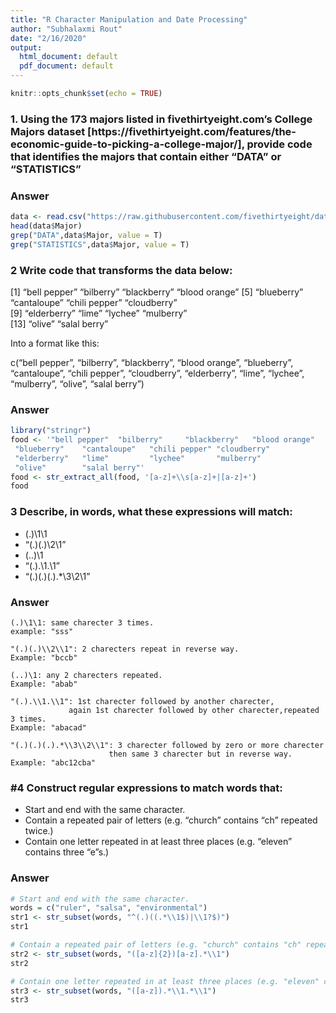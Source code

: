 ```yaml
---
title: "R Character Manipulation and Date Processing"
author: "Subhalaxmi Rout"
date: "2/16/2020"
output:
  html_document: default
  pdf_document: default
---
```


```r
knitr::opts_chunk$set(echo = TRUE)
```

### 1. Using the 173 majors listed in fivethirtyeight.com’s College Majors dataset [https://fivethirtyeight.com/features/the-economic-guide-to-picking-a-college-major/], provide code that identifies the majors that contain either "DATA" or "STATISTICS"

### Answer
```r
data <- read.csv("https://raw.githubusercontent.com/fivethirtyeight/data/master/college-majors/majors-list.csv", TRUE,",")
head(data$Major)
grep("DATA",data$Major, value = T)
grep("STATISTICS",data$Major, value = T)
```

### 2 Write code that transforms the data below:
[1] "bell pepper"  "bilberry"     "blackberry"   "blood orange"
[5] "blueberry"    "cantaloupe"   "chili pepper" "cloudberry"  
[9] "elderberry"   "lime"         "lychee"       "mulberry"    
[13] "olive"        "salal berry"

Into a format like this:

c("bell pepper", "bilberry", "blackberry", "blood orange", "blueberry", "cantaloupe", "chili pepper", "cloudberry", "elderberry", "lime", "lychee", "mulberry", "olive", "salal berry")

### Answer
```r
library("stringr")
food <- '"bell pepper"  "bilberry"     "blackberry"   "blood orange"
 "blueberry"    "cantaloupe"   "chili pepper" "cloudberry"  
 "elderberry"   "lime"         "lychee"       "mulberry"    
 "olive"        "salal berry"'
food <- str_extract_all(food, '[a-z]+\\s[a-z]+|[a-z]+')
food
```

### 3 Describe, in words, what these expressions will match:

+ (.)\1\1
+ "(.)(.)\\2\\1"
+ (..)\1
+ "(.).\\1.\\1"
+ "(.)(.)(.).*\\3\\2\\1"

### Answer
```
(.)\1\1: same charecter 3 times.
example: "sss"

"(.)(.)\\2\\1": 2 charecters repeat in reverse way.
Example: "bccb"

(..)\1: any 2 charecters repeated.
Example: "abab"

"(.).\\1.\\1": 1st charecter followed by another charecter, 
             again 1st charecter followed by other charecter,repeated 3 times.
Example: "abacad"

"(.)(.)(.).*\\3\\2\\1": 3 charecter followed by zero or more charecter 
                      then same 3 charecter but in reverse way. 
Example: "abc12cba"

```

### #4 Construct regular expressions to match words that:

+ Start and end with the same character.
+ Contain a repeated pair of letters (e.g. "church" contains "ch" repeated twice.)
+ Contain one letter repeated in at least three places (e.g. "eleven" contains three "e"s.)

### Answer
``` r
# Start and end with the same character.
words = c("ruler", "salsa", "environmental")
str1 <- str_subset(words, "^(.)((.*\\1$)|\\1?$)")
str1

# Contain a repeated pair of letters (e.g. "church" contains "ch" repeated twice.)
str2 <- str_subset(words, "([a-z]{2})[a-z].*\\1")
str2

# Contain one letter repeated in at least three places (e.g. "eleven" contains three "e"s.)
str3 <- str_subset(words, "([a-z]).*\\1.*\\1")
str3
```